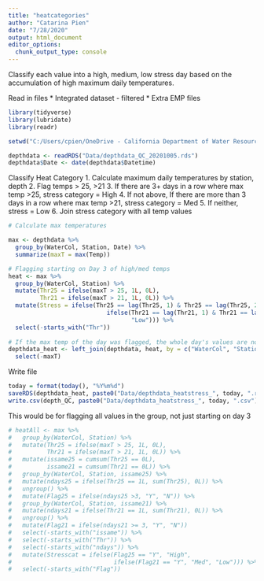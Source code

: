 ```yaml
---
title: "heatcategories"
author: "Catarina Pien"
date: "7/28/2020"
output: html_document
editor_options: 
  chunk_output_type: console
---
```

Classify each value into a high, medium, low stress day based on the accumulation of high maximum daily temperatures. 

Read in files
* Integrated dataset - filtered
* Extra EMP files 
```r
library(tidyverse)
library(lubridate)
library(readr)

setwd("C:/Users/cpien/OneDrive - California Department of Water Resources/Work/ClimateChange/R_code/TempSynthesis/DepthAnalysis/")

depthdata <- readRDS("Data/depthdata_QC_20201005.rds")
depthdata$Date <- date(depthdata$Datetime)
```

Classify Heat Category
1. Calculate maximum daily temperatures by station, depth
2. Flag temps > 25, >21
3. If there are 3+ days in a row where max temp >25, stress category = High
4. If not above, If there are more than 3 days in a row where max temp >21, stress category = Med
5. If neither, stress = Low
6. Join stress category with all temp values 
```r
# Calculate max temperatures

max <- depthdata %>%
  group_by(WaterCol, Station, Date) %>%
  summarize(maxT = max(Temp))

# Flagging starting on Day 3 of high/med temps   
heat <- max %>%
  group_by(WaterCol, Station) %>%
  mutate(Thr25 = ifelse(maxT > 25, 1L, 0L),
         Thr21 = ifelse(maxT > 21, 1L, 0L)) %>%
  mutate(Stress = ifelse(Thr25 == lag(Thr25, 1) & Thr25 == lag(Thr25, 2) & Thr25 == 1L, "High", 
                            ifelse(Thr21 == lag(Thr21, 1) & Thr21 == lag(Thr21, 2) & Thr21 == 1, "Med", 
                                   "Low"))) %>%
  select(-starts_with("Thr"))
  
# If the max temp of the day was flagged, the whole day's values are now flagged
depthdata_heat <- left_join(depthdata, heat, by = c("WaterCol", "Station", "Date")) %>%
  select(-maxT)
```

Write file

```r
today = format(today(), "%Y%m%d")
saveRDS(depthdata_heat, paste0("Data/depthdata_heatstress_", today, ".rds"))
write.csv(depth_QC, paste0("Data/depthdata_heatstress_", today, ".csv"))
```

This would be for flagging all values in the group, not just starting on day 3
```r

# heatAll <- max %>%
#   group_by(WaterCol, Station) %>%
#   mutate(Thr25 = ifelse(maxT > 25, 1L, 0L),
#          Thr21 = ifelse(maxT > 21, 1L, 0L)) %>%
#   mutate(issame25 = cumsum(Thr25 == 0L),
#          issame21 = cumsum(Thr21 == 0L)) %>%
#   group_by(WaterCol, Station, issame25) %>%
#   mutate(ndays25 = ifelse(Thr25 == 1L, sum(Thr25), 0L)) %>%
#   ungroup() %>%
#   mutate(Flag25 = ifelse(ndays25 >3, "Y", "N")) %>%
#   group_by(WaterCol, Station, issame21) %>%
#   mutate(ndays21 = ifelse(Thr21 == 1L, sum(Thr21), 0L)) %>%
#   ungroup() %>%
#   mutate(Flag21 = ifelse(ndays21 >= 3, "Y", "N")) 
#   select(-starts_with("issame")) %>%
#   select(-starts_with("Thr")) %>%
#   select(-starts_with("ndays")) %>%
#   mutate(Stresscat = ifelse(Flag25 == "Y", "High",
#                             ifelse(Flag21 == "Y", "Med", "Low"))) %>%
#   select(-starts_with("Flag"))
```

